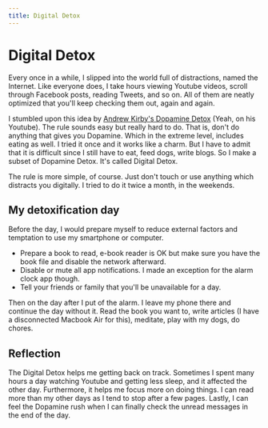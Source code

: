 ```yaml
---
title: Digital Detox
---
```


# Digital Detox
Every once in a while, I slipped into the world full of distractions, named the Internet. Like everyone does, I take hours viewing Youtube videos, scroll through Facebook posts, reading Tweets, and so on. All of them are neatly optimized that you'll keep checking them out, again and again.

I stumbled upon this idea by [Andrew Kirby's Dopamine Detox][1] (Yeah, on his Youtube). The rule sounds easy but really hard to do. That is, don't do anything that gives you Dopamine. Which in the extreme level, includes eating as well. I tried it once and it works like a charm. But I have to admit that it is difficult since I still have to eat, feed dogs, write blogs. So I make a subset of Dopamine Detox. It's called Digital Detox.

The rule is more simple, of course. Just don't touch or use anything which distracts you digitally. I tried to do it twice a month, in the weekends. 

## My detoxification day
Before the day, I would prepare myself to reduce external factors and temptation to use my smartphone or computer.

- Prepare a book to read, e-book reader is OK but make sure you have the book file and disable the network afterward.
- Disable or mute all app notifications. I made an exception for the alarm clock app though.
- Tell your friends or family that you'll be unavailable for a day.

Then on the day after I put of the alarm. I leave my phone there and continue the day without it. Read the book you want to, write articles (I have a disconnected Macbook Air for this), meditate, play with my dogs, do chores.

## Reflection
The Digital Detox helps me getting back on track. Sometimes I spent many hours a day watching Youtube and getting less sleep, and it affected the other day. Furthermore, it helps me focus more on doing things. I can read more than my other days as I tend to stop after a few pages. Lastly, I can feel the Dopamine rush when I can finally check the unread messages in the end of the day.

[1]: https://www.youtube.com/watch?v=_vcGF3HqZXg
